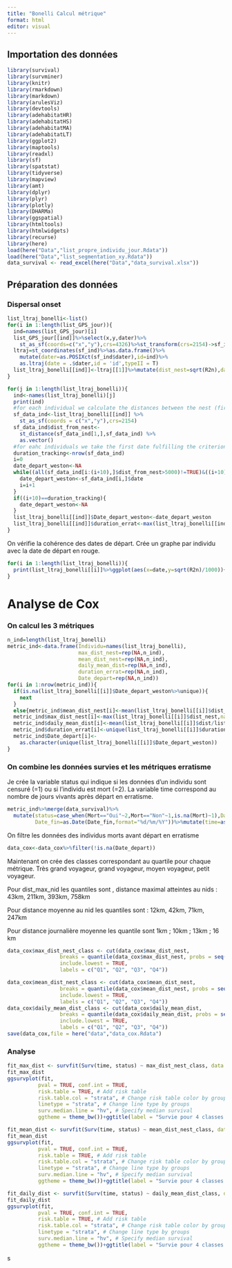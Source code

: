 ---
title: "Bonelli Calcul métrique"
format: html
editor: visual
---

## Importation des données

```{r}
library(survival)
library(survminer)
library(knitr) 
library(rmarkdown) 
library(markdown)
library(arulesViz)
library(devtools)
library(adehabitatHR)
library(adehabitatHS)
library(adehabitatMA)
library(adehabitatLT)
library(ggplot2)
library(maptools)
library(readxl)
library(sf)
library(spatstat)
library(tidyverse)
library(mapview)
library(amt)
library(dplyr)
library(plyr)
library(plotly)
library(DHARMa)
library(ggspatial)
library(htmltools)
library(htmlwidgets)
library(recurse)
library(here)
load(here("Data","list_propre_individu_jour.Rdata"))
load(here("Data","list_segmentation_xy.Rdata"))
data_survival <- read_excel(here("Data","data_survival.xlsx"))
```

## Préparation des données

### Dispersal onset

```{r}
list_ltraj_bonelli<-list()
for(i in 1:length(list_GPS_jour)){
  ind=names(list_GPS_jour)[i]
  list_GPS_jour[[ind]]%>%select(x,y,dater)%>%
    st_as_sf(coords=c("x","y"),crs=4326)%>%st_transform(crs=2154)->sf_ind
  ltraj=st_coordinates(sf_ind)%>%as.data.frame()%>%
    mutate(dater=as.POSIXct(sf_ind$dater),id=ind)%>%
    as.ltraj(date = .$dater,id = 'id',typeII = T)
  list_ltraj_bonelli[[ind]]<-ltraj[[1]]%>%mutate(dist_nest=sqrt(R2n),day_interval=dt/86400)
}

```

```{r}
for(j in 1:length(list_ltraj_bonelli)){
  ind<-names(list_ltraj_bonelli)[j]
  print(ind)
  #for each individual we calculate the distances between the nest (first location) and all the locations.
  sf_data_ind<-list_ltraj_bonelli[[ind]] %>%  
    st_as_sf(coords = c("x","y"),crs=2154) 
  sf_data_ind$dist_from_nest<-
    st_distance(sf_data_ind[1,],sf_data_ind) %>% 
    as.vector()
  #for eahc individuals we take the first date fulfilling the criterion.
  duration_tracking<-nrow(sf_data_ind)
  i=0
  date_depart_weston<-NA
  while((all(sf_data_ind[i:(i+10),]$dist_from_nest>5000)!=TRUE)&((i+10)<duration_tracking)){
    date_depart_weston<-sf_data_ind[i,]$date
    i=i+1
  }
  if((i+10)==duration_tracking){
    date_depart_weston<-NA
  }
  list_ltraj_bonelli[[ind]]$Date_depart_weston<-date_depart_weston
  list_ltraj_bonelli[[ind]]$duration_errat<-max(list_ltraj_bonelli[[ind]]$date)-list_ltraj_bonelli[[ind]]$Date_depart_weston
}
```

On vérifie la cohérence des dates de départ. Crée un graphe par individu avec la date de départ en rouge.

```{r}
for(i in 1:length(list_ltraj_bonelli)){
  print(list_ltraj_bonelli[[i]]%>%ggplot(aes(x=date,y=sqrt(R2n)/1000))+geom_line()+geom_vline(aes(xintercept = Date_depart_weston),color='red'))+scale_y_continuous(name = "Distance au nid (km)")
}
```

# Analyse de Cox

### On calcul les 3 métriques

```{r}
n_ind=length(list_ltraj_bonelli)
metric_ind<-data.frame(Individu=names(list_ltraj_bonelli),
                       max_dist_nest=rep(NA,n_ind),
                       mean_dist_nest=rep(NA,n_ind),
                       daily_mean_dist=rep(NA,n_ind),
                       duration_errat=rep(NA,n_ind),
                       Date_depart=rep(NA,n_ind))
for(i in 1:nrow(metric_ind)){
  if(is.na(list_ltraj_bonelli[[i]]$Date_depart_weston%>%unique)){
    next
  }
  else{metric_ind$mean_dist_nest[i]<-mean(list_ltraj_bonelli[[i]]$dist_nest,na.rm=T)
  metric_ind$max_dist_nest[i]<-max(list_ltraj_bonelli[[i]]$dist_nest,na.rm=T)
  metric_ind$daily_mean_dist[i]<-mean(list_ltraj_bonelli[[i]]$dist/list_ltraj_bonelli[[i]]$day_interval,na.rm=T)}
  metric_ind$duration_errat[i]<-unique(list_ltraj_bonelli[[i]]$duration_errat)
  metric_ind$Date_depart[i]<-
    as.character(unique(list_ltraj_bonelli[[i]]$Date_depart_weston))
}

```

### On combine les données survies et les métriques erratisme

Je crée la variable status qui indique si les données d'un individu sont censuré (=1) ou si l'individu est mort (=2). La variable time correspond au nombre de jours vivants après départ en erratisme.

```{r}
metric_ind%>%merge(data_survival)%>%
  mutate(status=case_when(Mort=="Oui"~2,Mort=="Non"~1,is.na(Mort)~1),Date_depart=as.Date(Date_depart),Date_debut=as.Date(Date_debut,format="%d/%m/%Y"),
         Date_fin=as.Date(Date_fin,format="%d/%m/%Y"))%>%mutate(time=as.numeric(Date_fin-Date_depart))->data_cox

```

On filtre les données des individus morts avant départ en erratisme

```{r}
data_cox<-data_cox%>%filter(!is.na(Date_depart))
```

Maintenant on crée des classes correspondant au quartile pour chaque métrique. Très grand voyageur, grand voyageur, moyen voyageur, petit voyageur.

Pour dist_max_nid les quantiles sont , distance maximal atteintes au nids : 43km, 211km, 393km, 758km

Pour distance moyenne au nid les quantiles sont : 12km, 42km, 71km, 247km

Pour distance journalière moyenne les quantile sont 1km ; 10km ; 13km ; 16 km

```{r}
data_cox$max_dist_nest_class <- cut(data_cox$max_dist_nest, 
                 breaks = quantile(data_cox$max_dist_nest, probs = seq(0, 1, 0.25), na.rm = TRUE), 
                 include.lowest = TRUE, 
                 labels = c("Q1", "Q2", "Q3", "Q4"))

data_cox$mean_dist_nest_class <- cut(data_cox$mean_dist_nest, 
                 breaks = quantile(data_cox$mean_dist_nest, probs = seq(0, 1, 0.25), na.rm = TRUE), 
                 include.lowest = TRUE, 
                 labels = c("Q1", "Q2", "Q3", "Q4"))
data_cox$daily_mean_dist_class <- cut(data_cox$daily_mean_dist, 
                 breaks = quantile(data_cox$daily_mean_dist, probs = seq(0, 1, 0.25), na.rm = TRUE), 
                 include.lowest = TRUE, 
                 labels = c("Q1", "Q2", "Q3", "Q4"))
save(data_cox,file = here("data","data_cox.Rdata")
```

### Analyse

```{r}
fit_max_dist <- survfit(Surv(time, status) ~ max_dist_nest_class, data = data_cox)
fit_max_dist
ggsurvplot(fit,
          pval = TRUE, conf.int = TRUE,
          risk.table = TRUE, # Add risk table
          risk.table.col = "strata", # Change risk table color by groups
          linetype = "strata", # Change line type by groups
          surv.median.line = "hv", # Specify median survival
          ggtheme = theme_bw())+ggtitle(label = "Survie pour 4 classes de distance max au nid ")

fit_mean_dist <- survfit(Surv(time, status) ~ mean_dist_nest_class, data = data_cox)
fit_mean_dist
ggsurvplot(fit,
          pval = TRUE, conf.int = TRUE,
          risk.table = TRUE, # Add risk table
          risk.table.col = "strata", # Change risk table color by groups
          linetype = "strata", # Change line type by groups
          surv.median.line = "hv", # Specify median survival
          ggtheme = theme_bw())+ggtitle(label = "Survie pour 4 classes de distance  moyenne au nid")

fit_daily_dist <- survfit(Surv(time, status) ~ daily_mean_dist_class, data = data_cox)
fit_daily_dist
ggsurvplot(fit,
          pval = TRUE, conf.int = TRUE,
          risk.table = TRUE, # Add risk table
          risk.table.col = "strata", # Change risk table color by groups
          linetype = "strata", # Change line type by groups
          surv.median.line = "hv", # Specify median survival
          ggtheme = theme_bw())+ggtitle(label = "Survie pour 4 classes de distance journalière moyenne")
```

s

